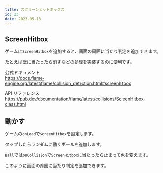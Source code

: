 ```yaml
---
title: スクリーンヒットボックス
id: 23
date: 2023-05-13
---
```



## ScreenHitbox

ゲームに`ScreenHitbox`を追加すると、画面の周囲に当たり判定を追加できます。

たとえば壁に当たったら消すなどの処理を実装するのに便利です。

公式ドキュメント  
https://docs.flame-engine.org/latest/flame/collision_detection.html#screenhitbox

API リファレンス  
https://pub.dev/documentation/flame/latest/collisions/ScreenHitbox-class.html

## 動かす

ゲームの`onLoad`で`ScreenHitbox`を設定します。

<ExampleCode file="screen_hitbox/game.dart" label="screen_hitbox1" />

タップしたらランダムに動くボールを追加します。

<ExampleCode file="screen_hitbox/game.dart" label="screen_hitbox2" />

`Ball`では`onCollision`で`ScreenHitbox`に当たったら止まって色を変えます。

<ExampleCode file="screen_hitbox/game.dart" label="screen_hitbox3" />

このように画面の周囲に当たり判定を追加できます。
